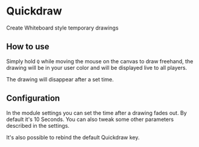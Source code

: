 
# Quickdraw


Create Whiteboard style temporary drawings

## How to use
<ImageButBetter src="../public/images/Quickdraw/Quickdraw.png" alt="Quickdraw in action" width={2000} height={2000} className={styles.wikiimage}/>

Simply hold `Q` while moving the mouse on the canvas to draw freehand,
the drawing will be in your user color and will be displayed live to all
players.

The drawing will disappear after a set time.


## Configuration
<ImageButBetter src="../public/images/Quickdraw/Qdsett.png" alt="Quickdraw Settings" width={2000} height={2000} className={styles.wikiimage}/>

In the module settings you can set the time after a drawing fades out.
By default it's 10 Seconds. You can also tweak some other parameters
described in the settings.

It's also possible to rebind the default Quickdraw key.

